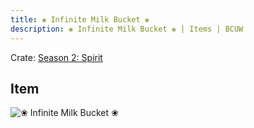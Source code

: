 ```yaml
---
title: ❀ Infinite Milk Bucket ❀
description: ❀ Infinite Milk Bucket ❀ | Items | BCUW
---
```


Crate: [Season 2: Spirit](/crates/season/s2/)

## Item
![❀ Infinite Milk Bucket ❀](https://cdn.bcuw.xyz/2D/spirit/infinite_milk_bucket.png)